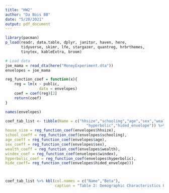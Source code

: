 ```yaml
---
title: "HW2"
author: "Da Bois BB"
date: "5/20/2021"
output: pdf_document
---
```


```r
library(pacman)
p_load(readr, data.table, dplyr, janitor, haven, here, 
       tidyverse, skimr, lfe, stargazer, quantreg, hrbrthemes, 
       tinytex, kableExtra, broom)
```

```r
# Load data
joe_mama = read_dta(here("MoneyExperiment.dta")) 
envelopes = joe_mama
```

```r
reg_function_coef = function(x){
    reg = lm(x ~ public, 
               data = envelopes)
    coef = coef(reg)[2]
    return(coef)
}


```


```r
names(envelopes)

coef_tab_list <- tibble(Name = c("hhsize","schooling","age","sex","wealth","windex",
                                    "hyperbolic","hided_envelope")) %>% mutate(coef_tab_list = c(
house_size = reg_function_coef(envelopes$hhsize),
school_coeff = reg_function_coef(envelopes$schooling),
age_coeff = reg_function_coef(envelopes$age),
sex_coeff = reg_function_coef(envelopes$sex),
wealth_coeff = reg_function_coef(envelopes$wealth),
windex_coef = reg_function_coef(envelopes$windex),
hyperbolic_coef = reg_function_coef(envelopes$hyperbolic),
hide_coeff= reg_function_coef(envelopes$hided_envelope)))



coef_tab_list %>% kbl(col.names = c("Name","Beta"),
                      caption = "Table 2: Demographic Characteristics By Research Groups") %>% kable_paper("hover", full_width=F)

```






